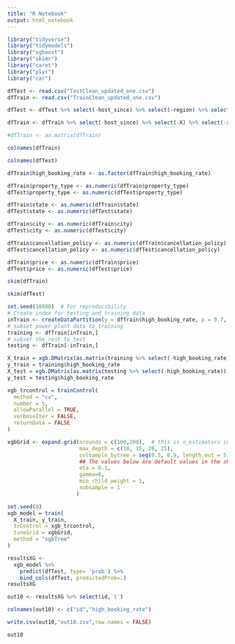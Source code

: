 ```yaml
---
title: "R Notebook"
output: html_notebook
---
```


```r
library("tidyverse")
library("tidymodels")
library("xgboost")
library("skimr")
library("caret")
library("plyr")
library("car")
```

```r
dfTest <- read.csv("TestClean_updated_one.csv")
dfTrain <- read.csv("TrainClean_updated_one.csv")

dfTest <- dfTest %>% select(-host_since) %>% select(-region) %>% select(-maximum_nights) %>% select(-minimum_nights)%>% select(-extra_people) %>% select(-guests_included)%>% select(-host_listings_count) %>% select(-cleaning_fee) 

dfTrain <- dfTrain %>% select(-host_since) %>% select(-X) %>% select(-region) %>% select(-maximum_nights) %>% select(-minimum_nights) %>% select(-extra_people) %>% select(-guests_included) %>% select(-host_listings_count)%>% select(-cleaning_fee)   

#dfTrain <- as.matrix(dfTrain)

colnames(dfTrain)

```

```r
colnames(dfTest)
```



```r
dfTrain$high_booking_rate <- as.factor(dfTrain$high_booking_rate)

dfTrain$property_type <- as.numeric(dfTrain$property_type)
dfTest$property_type <- as.numeric(dfTest$property_type)

dfTrain$state <- as.numeric(dfTrain$state)
dfTest$state <- as.numeric(dfTest$state)

dfTrain$city <- as.numeric(dfTrain$city)
dfTest$city <- as.numeric(dfTest$city)

dfTrain$cancellation_policy <- as.numeric(dfTrain$cancellation_policy)
dfTest$cancellation_policy <- as.numeric(dfTest$cancellation_policy)

dfTrain$price <- as.numeric(dfTrain$price)
dfTest$price <- as.numeric(dfTest$price)

```


```r
skim(dfTrain)
```

```r
skim(dfTest)
```

```r
set.seed(10000)  # For reproducibility
# Create index for testing and training data
inTrain <- createDataPartition(y = dfTrain$high_booking_rate, p = 0.7, list = FALSE)
# subset power_plant data to training
training <- dfTrain[inTrain,]
# subset the rest to test
testing <- dfTrain[-inTrain,]
```

```r
X_train = xgb.DMatrix(as.matrix(training %>% select(-high_booking_rate)))
y_train = training$high_booking_rate
X_test = xgb.DMatrix(as.matrix(testing %>% select(-high_booking_rate)))
y_test = testing$high_booking_rate
```

```r
xgb_trcontrol = trainControl(
  method = "cv",
  number = 5,  
  allowParallel = TRUE,
  verboseIter = FALSE,
  returnData = FALSE
)
```

```r
xgbGrid <- expand.grid(nrounds = c(100,200),  # this is n_estimators in the python code above
                       max_depth = c(10, 15, 20, 25),
                       colsample_bytree = seq(0.5, 0.9, length.out = 5),
                       ## The values below are default values in the sklearn-api. 
                       eta = 0.1,
                       gamma=0,
                       min_child_weight = 1,
                       subsample = 1
                      )
```

```r
set.seed(0) 
xgb_model = train(
  X_train, y_train,  
  trControl = xgb_trcontrol,
  tuneGrid = xgbGrid,
  method = "xgbTree"
)
```

```r

resultsXG <-
  xgb_model %>% 
    predict(dfTest, type= 'prob') %>%      
    bind_cols(dfTest, predictedProb=.)
resultsXG

```

```r
out10 <- resultsXG %>% select(id,`1`)

colnames(out10) <- c("id","high_booking_rate")

write.csv(out10,"out10.csv",row.names = FALSE)

out10
```
